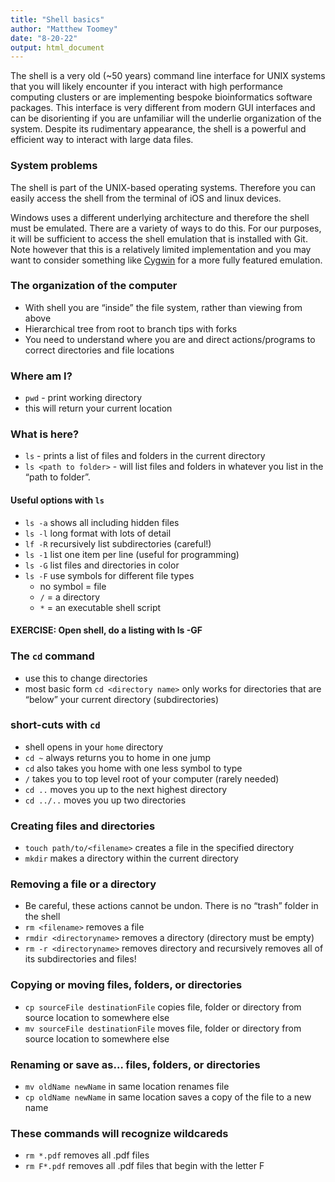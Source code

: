 ```yaml
---
title: "Shell basics"
author: "Matthew Toomey"
date: "8-20-22"
output: html_document
---
```


The shell is a very old (~50 years) command line interface for UNIX systems that you will likely encounter if you interact with high performance computing clusters or are implementing bespoke bioinformatics software packages. This interface is very different from modern GUI interfaces and can be disorienting if you are unfamiliar will the underlie organization of the system. Despite its rudimentary appearance, the shell is a powerful and efficient way to interact with large data files.     

### System problems

The shell is part of the UNIX-based operating systems. Therefore you can easily access the shell from the terminal of iOS and linux devices. 

Windows uses a different underlying architecture and therefore the shell must be emulated. There are a variety of ways to do this. For our purposes, it will be sufficient to access the shell emulation that is installed with Git. Note however that this is a relatively limited implementation and you may want to consider something like [Cygwin](https://en.wikipedia.org/wiki/Cygwin) for a more fully featured emulation. 

### The organization of the computer
- With shell you are "inside" the file system, rather than viewing from above
- Hierarchical tree from root to branch tips with forks
- You need to understand where you are and direct actions/programs to correct directories and file locations

### Where am I? 
- `pwd` - print working directory
- this will return your current location 

### What is here? 
- `ls` - prints a list of files and folders in the current directory 
- `ls <path to folder>` - will list files and folders in whatever you list in the "path to folder".  
  
#### Useful options with `ls`
- `ls -a` shows all including hidden files
- `ls -l` long format with lots of detail
- `lf -R` recursively list subdirectories (careful!)
- `ls -1` list one item per line (useful for programming)
- `ls -G` list files and directories in color
- `ls -F` use symbols for different file types
    + no symbol = file
    + `/` = a directory
    + `*` = an executable shell script
    
  
#### EXERCISE: Open shell, do a listing with ls -GF

### The `cd` command
- use this to change directories
- most basic form `cd <directory name>` only works for directories that are "below" your current directory (subdirectories)


### short-cuts with `cd`
- shell opens in your `home` directory
- `cd ~` always returns you to home in one jump
- `cd` also takes you home with one less symbol to type
- `/` takes you to top level root of your computer (rarely needed)
- `cd ..` moves you up to the next highest directory
- `cd ../..` moves you up two directories

### Creating files and directories
- `touch path/to/<filename>` creates a file in the specified directory
- `mkdir` makes a directory within the current directory

### Removing a file or a directory
- Be careful, these actions cannot be undon. There is no "trash" folder in the shell
- `rm <filename>` removes a file 
- `rmdir <directoryname>` removes a directory (directory must be empty)
- `rm -r <directoryname>` removes directory and recursively removes all of its subdirectories and files!

### Copying or moving files, folders, or directories
- `cp sourceFile destinationFile` copies file, folder or directory from source location to somewhere else
- `mv sourceFile destinationFile` moves file, folder or directory from source location to somewhere else

### Renaming or save as... files, folders, or directories
- `mv oldName newName` in same location renames file
- `cp oldName newName` in same location saves a copy of the file to a new name

### These commands will recognize wildcareds
- `rm *.pdf` removes all .pdf files
- `rm F*.pdf` removes all .pdf files that begin with the letter F